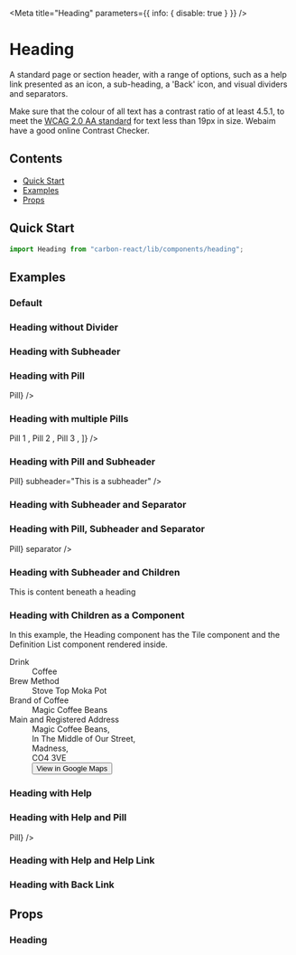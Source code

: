 

<Meta title="Heading" parameters={{ info: { disable: true } }} />

# Heading

A standard page or section header, with a range of options, such as a help link presented as an icon, a sub-heading, a 'Back' icon, and visual dividers and separators.

Make sure that the colour of all text has a contrast ratio of at least 4.5.1,
to meet the [WCAG 2.0 AA standard](https://www.w3.org/TR/UNDERSTANDING-WCAG20/visual-audio-contrast-contrast.html "WCAG 2.0 AA standard") for text less than 19px in size.
Webaim have a good online Contrast Checker.

## Contents

- [Quick Start](#quick-start)
- [Examples](#examples)
- [Props](#props)

## Quick Start

```javascript
import Heading from "carbon-react/lib/components/heading";
```

## Examples

### Default

<Canvas>
  <Story name="default">
    <Heading title="This is a Title" />
  </Story>
</Canvas>

### Heading without Divider

<Canvas>
  <Story name="without Divider">
    <Heading title="This is a Title" divider={false} />
  </Story>
</Canvas>

### Heading with Subheader

<Canvas>
  <Story name="with subheader">
    <Heading title="This is a Title" subheader="This is a subheader" />
  </Story>
</Canvas>

### Heading with Pill

<Canvas>
  <Story name="with pill">
    <Heading title="This is a Title" pills={<Pill>Pill</Pill>} />
  </Story>
</Canvas>

### Heading with multiple Pills

<Canvas>
  <Story name="with multiple pills">
    <Heading
      title="This is a Title"
      pills={[
        <Pill mr={2} key="1">
          Pill 1
        </Pill>,
        <Pill mr={2} key="2" size="L">
          Pill 2
        </Pill>,
        <Pill mr={2} key="3" size="XL">
          Pill 3
        </Pill>,
      ]}
    />
  </Story>
</Canvas>

### Heading with Pill and Subheader

<Canvas>
  <Story name="with pill and subheader">
    <Heading
      title="This is a Title"
      pills={<Pill>Pill</Pill>}
      subheader="This is a subheader"
    />
  </Story>
</Canvas>

### Heading with Subheader and Separator

<Canvas>
  <Story name="with subheader and separator">
    <Heading
      title="This is a Title"
      subheader="This is a subheader"
      separator
    />
  </Story>
</Canvas>

### Heading with Pill, Subheader and Separator

<Canvas>
  <Story name="with pill, subheader and separator">
    <Heading
      title="This is a Title"
      subheader="This is a subheader"
      pills={<Pill>Pill</Pill>}
      separator
    />
  </Story>
</Canvas>

### Heading with Subheader and Children

<Canvas>
  <Story name="with subheader and children">
    <Heading title="This is a Title" subheader="This is a subheader">
      This is content beneath a heading
    </Heading>
  </Story>
</Canvas>

### Heading with Children as a Component

In this example, the Heading component has the Tile component and the Definition List component rendered inside.

<Canvas>
  <Story name="with children as component">
    <Heading title="This is a Title" subheader="This is a subheader">
      <Tile width="95%">
        <Dl>
          <Dt>Drink</Dt>
          <Dd>Coffee</Dd>
          <Dt>Brew Method</Dt>
          <Dd>Stove Top Moka Pot</Dd>
          <Dt>Brand of Coffee</Dt>
          <Dd>Magic Coffee Beans</Dd>
          <Dt>Main and Registered Address</Dt>
          <Dd mb="4px">Magic Coffee Beans,</Dd>
          <Dd mb="4px">In The Middle of Our Street,</Dd>
          <Dd mb="4px">Madness,</Dd>
          <Dd mb="4px">CO4 3VE</Dd>
          <Dd>
            <Button
              buttonType="tertiary"
              iconType="link"
              iconPosition="after"
              href="https://goo.gl/maps/GMReLoBpbn9mdZVZ7"
            >
              View in Google Maps
            </Button>
          </Dd>
        </Dl>
      </Tile>
    </Heading>
  </Story>
</Canvas>

### Heading with Help

<Canvas>
  <Story name="with help">
    <Box m="16px">
      <Heading
        title="This is a Title"
        subheader="This is a subheader"
        help="This should be helpful"
      />
    </Box>
  </Story>
</Canvas>

### Heading with Help and Pill

<Canvas>
  <Story name="with help and pill">
    <Box m="16px">
      <Heading
        title="This is a Title"
        subheader="This is a subheader"
        help="This should be helpful"
        pills={<Pill>Pill</Pill>}
      />
    </Box>
  </Story>
</Canvas>

### Heading with Help and Help Link

<Canvas>
  <Story name="with help link" parameters={{ chromatic: { disable: true } }}>
    <Box m="16px">
      <Heading
        title="This is a Title"
        subheader="This is a subheader"
        help="This should be helpful"
        helpLink="https://carbon.sage.com"
      />
    </Box>
  </Story>
</Canvas>

### Heading with Back Link

<Canvas>
  <Story name="with back link">
    <Heading
      title="This is a Title"
      subheader="This is a subheader"
      backLink="https://carbon.sage.com"
    />
  </Story>
</Canvas>

## Props

### Heading

<StyledSystemProps of={Heading} margin noHeader />
